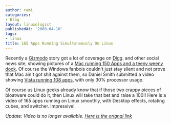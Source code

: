 ```yaml
---
author: rami
categories:
- Blog
layout: linuxologist
publishedAt: '2008-04-10'
tags:
- linux
title: 165 Apps Running Simultaneously On Linux
---
```


Recently a [Gizmodo](http://gizmodo.com) story got a lot of coverage on [Digg](http://digg.com). and other social news site, showing pictures of a [Mac running 150 Apps and a teeny weeny dock](http://gizmodo.com/376497/mac-with-150-apps-running-shows-teeny+weeny-dock-expos-windows). Of course the Windows fanbois couldn't just stay silent and not prove that Mac ain't got shit against them, so Daniel Smith submitted a video showing [Vista running 108 apps,](http://gizmodo.com/377255/vista-running-108-apps-bites-back-mac-os-x-butt) with only 30% processor usage.

Of course us Linux geeks already know that if those two crappy pieces of bloatware could do it, then Linux will take that bet and raise a 100!! Here is a video of 165 apps running on Linux smoothly, with Desktop effects, rotating cubes, and switcher. Impressive!

_Update: Video is no longer available. [Here is the orignal link](http://www.youtube.com/watch?v=LaGpRIKCWSE)_